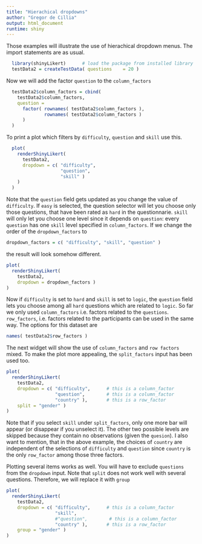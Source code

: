 ```yaml
---
title: "Hierachical dropdowns"
author: "Gregor de Cillia"
output: html_document
runtime: shiny
---
```


Those examples will illustrate the use of hierachical dropdown menus. The import statements are as usual.

```r
  library(shinyLikert)      # load the package from installed library
  testData2 = createTestData( questions    = 20 )
```

Now we will add the factor `question` to the `column_factors`

```r
  
  testData2$column_factors = cbind( 
    testData2$column_factors, 
    question = 
      factor( rownames( testData2$column_factors ),
              rownames( testData2$column_factors )
      )
  )
```

To print a plot which filters by `difficulty`, `question` and `skill` use this.

```r
  plot( 
    renderShinyLikert( 
      testData2,
      dropdown = c( "difficulty",
                    "question",
                    "skill" )
    ) 
  )
```

Note that the `question` field gets updated as you change the value of `difficulty`. If `easy` is selected, the question selector will let you choose only those questions, that have been rated as `hard` in the questionnarie. `skill` will only let you choose one level since it depends on `question`: every `question` has one `skill` level specified in `column_factors`. If we change the order of the `dropdown_factors` to 

```r
dropdown_factors = c( "difficulty", "skill", "question" )
```

the result will look somehow different.

```r
plot(
  renderShinyLikert( 
    testData2,
    dropdown = dropdown_factors )
)
```

Now if `difficulty` is set to `hard`  and `skill` is set to `logic`, the `question` field lets you choose among all `hard` questions which are related to `logic`. So far we only used `column_factors` i.e. factors related to the `questions`. `row_factors`, i.e. factors related to the participants can be used in the same way. The options for this dataset are 

```r
names( testData2$row_factors )
```

The next widget will show the use of `column_factors` and `row factors` mixed.
To make the plot more appealing, the `split_factors` input has been used too.

```r
plot(
  renderShinyLikert( 
    testData2,
    dropdown = c( "difficulty",      # this is a column_factor
                  "question",        # this is a column_factor
                  "country" ),       # this is a row_factor
    split = "gender" )
)
```

Note that if you select `skill` under `split_factors`, only one more bar will appear (or disappear if you unselect it). The other two possible levels are skipped because they contain no observations (given the `quesion`). I also want to mention, that in the above example, the choices of `country` are independent of the selections of `difficulty` and `question` since `country` is the only `row_factor` among those three factors.

Plotting several items works as well. You will have to exclude `questions` from the `dropdown` input. Note that `split` does not work well with several questions. Therefore, we will replace it with `group`

```r
plot(
  renderShinyLikert( 
    testData2,
    dropdown = c( "difficulty",      # this is a column_factor
                  "skill",
                  #"question",        # this is a column_factor
                  "country" ),       # this is a row_factor
    group = "gender" )
)
```
